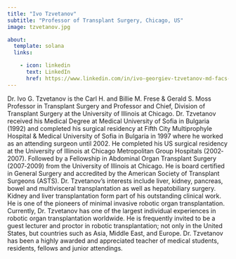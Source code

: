 ```yaml
---
title: "Ivo Tzvetanov"
subtitle: "Professor of Transplant Surgery, Chicago, US"
image: tzvetanov.jpg

about:
  template: solana
  links:

    - icon: linkedin
      text: LinkedIn
      href: https://www.linkedin.com/in/ivo-georgiev-tzvetanov-md-facs-9054a66/
---
```


Dr. Ivo G. Tzvetanov is the Carl H. and Billie M. Frese & Gerald S. Moss Professor in Transplant Surgery and Professor and Chief, Division of Transplant Surgery at the University of Illinois at Chicago. Dr. Tzvetanov received his Medical Degree at Medical University of Sofia in Bulgaria (1992) and completed his surgical residency at Fifth City Multiprophyle Hospital & Medical University of Sofia in Bulgaria in 1997 where he worked as an attending surgeon until 2002. He completed his US surgical residency at the University of Illinois at Chicago Metropolitan Group Hospitals (2002‐2007). Followed by a Fellowship in Abdominal Organ Transplant Surgery (2007‐2009) from the University of Illinois at Chicago. He is board certified in General Surgery and accredited by the American Society of Transplant Surgeons (ASTS). Dr. Tzvetanov's interests include liver, kidney, pancreas, bowel and multivisceral transplantation as well as hepatobiliary surgery. Kidney and liver transplantation form part of his outstanding clinical work. He is one of the pioneers of minimal invasive robotic organ transplantation. Currently, Dr. Tzvetanov has one of the largest individual experiences in robotic organ transplantation worldwide. He is frequently invited to be a guest lecturer and proctor in robotic transplantation; not only in the United States, but countries such as Asia, Middle East, and Europe. Dr. Tzvetanov has been a highly awarded and appreciated teacher of medical students, residents, fellows and junior attendings.
